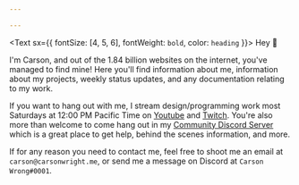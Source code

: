 ```yaml
---

---
```

<Text sx={{ fontSize: [4, 5, 6], fontWeight: `bold`, color: `heading` }}>
Hey 👋
</Text>

I'm Carson, and out of the 1.84 billion websites on the internet, you've managed to find mine! Here you'll find information about me, information about my projects, weekly status updates, and any documentation relating to my work.

If you want to hang out with me, I stream design/programming work most Saturdays at 12:00 PM Pacific Time on [Youtube](https://www.youtube.com/channel/UChTQaAiwVOZLqh3gsNPd3Uw) and [Twitch](https://www.twitch.tv/carsonwrong). You're also more than welcome to come hang out in my [Community Discord Server](https://discord.gg/tfCnAxaYtR) which is a great place to get help, behind the scenes information, and more.

If for any reason you need to contact me, feel free to shoot me an email at `carson@carsonwright.me`, or send me a message on Discord at `Carson Wrong#0001`.
